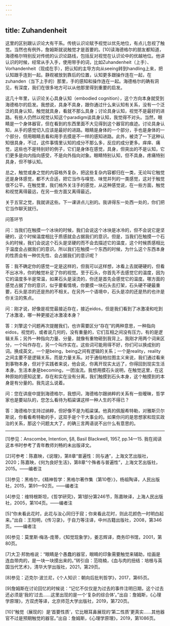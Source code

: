 ```yaml
---
---
---
```

title: Zuhandenheit
---




这里的区别跟认识论大有干系。传统认识论赋予视觉以优先地位，有点儿忽视了触觉。当然也有例外，詹姆斯就说触觉才是首要的。[10]读海德格尔的朋友都知道，海德格尔特别反对传统的认识论路线，包括反对视觉在认识论中的优越地位。他讲认识的时候，经常从手入手，使用带手的词，比如Zuhandenheit（上手）、Vorhandenheit（现成在手），把认知的主导方向从seeing转到handling上来，把认知跟手连到一起。静观被放到靠后的位置，认知更多跟操作连在一起，在zuhanden（当下上手的）那里，手的感知和操作连在一起。海德格尔的确有洞见，有深度，我们在很多地方可以从他那里得到重要的启发。

这几十年里，认识论关心具身认知（embodied cognition），这个方向本身就受到海德格尔的启发。我想说，具身不具身，跟你通过什么来认知有关系，没有一个泛泛的具身认知，触觉就具身，看就不那么具身；讨论具身认知，视觉不是最好的进路。有些人仍然以视觉认知这个paradigm谈具身认知，我觉得不对头。当然，眼睛是一个身体器官，但在看到的东西里面不大见得到这个器官的痕迹。讨论具身认知，从手的感觉切入应该是最好的进路。眼睛是身体的一个部分，手也是身体的一个部分，但用眼睛去看和用手去摸是不一样的感知进路。此外，被烫了一下这种认知很具身，不过，这件事情里认知的成分不那么多，反应的成分更多。痒痒、痛觉，这些也不是特别好的例子，它们是身体在感觉，具身，但突出的不是认知，它们更多是向内指向感受，不是向外指向对象。眼睛特别认知，但不具身。疼痛特别具身，但不够认知。

总之，触觉或身之觉的内容格外复杂，把这些复杂内容都归在一类，无论叫它触觉还是身体感觉，都不大合适，把它当作与嗅觉、味觉并列的一类感觉，这对于触觉很不公平。在触觉里，我们格外关注手的感觉，从这种感觉说，在一些方面，触觉和视觉离得最远，在另一些方面又离得最近。

关于五官之觉，我就讲这些。下一课讲点儿别的。我讲得东一处西一处的，你们把它当作聊天就行。


问答环节

问：当我们在触摸一个冰块的时候，我们会说这个冰块是冰冷的，但不会说它是坚硬的，这个时候温度相比于质感就会占据我们的意识。但是，当我们在触摸一个石头的时候，我们会说这个石头是坚硬的而不会去描述它的温度，这个时候质感相比于温度会占据我们的意识。所以我们在触摸一个东西的时候，为什么这个东西本身的性质会有一种优先性、会占据我们的意识呢？

答：我不确定你的感觉一定是这样的，但我可以这样想，冰看上去就硬硬的，但看不出冰冷，你的触觉补足了你的视觉。至于石头，你首先不去感觉它的温度，因为它的温度多半是常温，如果石头是滚烫的，你还是首先会感觉它的温度。哪方面的感觉占据了你的意识，似乎要看情境，你要摸一块石头去打架，石头硬不硬最重要，石头是凉的还是热的不相关。在另外一个语境中，石头是凉的还是热的也许是你关注的焦点。

问：刚才说，好像是视觉最接近存在，接近eidos，但是我们看到了冰激凌和吃到了冰激凌，哪一种更接近冰激凌本身？

答：刘擎这个问题再次提醒我们，也许需要区分“存在”的两种意思，一种指向eidos，视觉的，或者说几何的，没有重量的，它们互相之间没有压力，有的是逻辑关系；另外一种指向力量、分量，就像有重物砸到我背上。我刚才用两个词来区分，一个叫作存在，另一个叫作实在。这些词可能用得不好，你们可以换成别的词。换成英文，一个是being，being之间有逻辑的关系；一个是reality，reality之间主要不是逻辑关系，而是力量关系。对于通俗柏拉图主义来说，我们通过看来到事物本身，但对于实践者来说，他会说，你离开现实太远了，你得回到现实生活本身。生活本身是becoming，一团浊流。我想用摸石头说明，在触觉这里，在这种原始的感知这里，存在和实在没有分离，我们触摸到石头本身，这个触摸到的本身是有分量的。我先这么说着。

问：您在讲座中提到海德格尔，我想问，海德格尔跟纳粹的关系有一些暧昧，哲学家也是要站队的，您怎么看待为稻粱谋这样一种人生的不得已？

答：海德格尔支持过纳粹，但好像不是为稻粱谋。他真的佩服希特勒，对雅斯贝尔斯说，你看看希特勒的手，这双手是个干大事业的。如果你问的是思想家和现实政治的关系，那这个问题太大了，的确三言两语说不出什么有意思的。



* * *



[1]参见：Anscombe, Intention, §8, Basil Blackwell, 1957, pp.14—15. 我在阅读这本书时参考了青年教师刘畅的未出版译文。

[2]可参考：陈嘉映，《说理》，第8章“普遍性：同与通”，上海文艺出版社，2020；陈嘉映，《何为良好生活》，第8章“个殊者与普遍性”，上海文艺出版社，2015。——编者注

[3]参见：黑格尔，《精神哲学：黑格尔著作集（第10卷）》，杨祖陶译，人民出版社，2015，第91—92页。——编者注

[4]参见：维特根斯坦，《哲学研究》，第1部分第246节，陈嘉映译，上海人民出版社，2005，第104页。——编者注

[5]“你未看此花时，此花与汝心同归于寂；你来看此花时，则此花颜色一时明白起来。”出自：王阳明，《传习录》，于自力等注译，中州古籍出版社，2008，第346页。——编者注

[6]参见：莫里斯·梅洛-庞蒂，《知觉现象学》，姜志辉译，商务印书馆，2001，第80页。

[7]大卫·邦勃格说：“眼睛是个愚蠢的器官，眼睛的印象需要触觉来辅助，绘画是连血带肉的，是一块一块摸出来的。”转引自：范晓楠，《血与肉的扭结：培根与英国当代艺术》，清华大学出版社，2021，第29页。

[8]参见：迈克尔·波兰尼，《个人知识：朝向后批判哲学》，2017，第65页。

[9]詹姆斯在讨论回忆的时候说：“记忆不仅仅是为过去的事件注明日期，这个过去还必须是‘我的’过去……这里出现的是一个‘复杂的综合体’。”出自：詹姆斯，《心理学原理》，方双虎等译，北京师范大学出版社，2019，第720页。

[10]“触觉（展现的）是‘首要性质’，它比眼耳鼻展现的‘第二性质’更真实……其他器官不过是预期触觉的器官。”出自：詹姆斯，《心理学原理》，2019，第1086页。